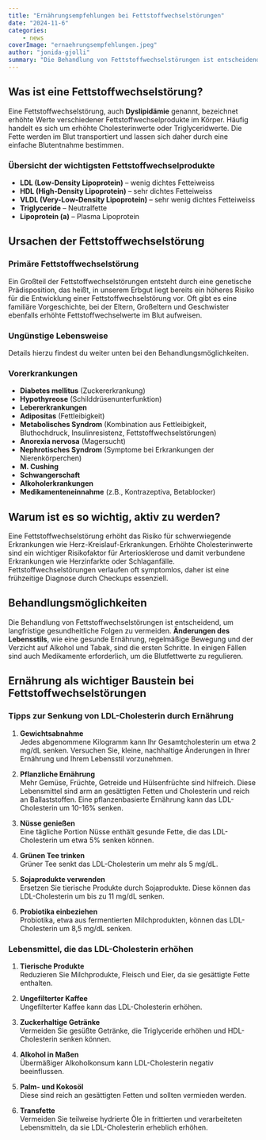 ```yaml
---
title: "Ernährungsempfehlungen bei Fettstoffwechselstörungen"
date: "2024-11-6"
categories:
    - news
coverImage: "ernaehrungsempfehlungen.jpeg"
author: "jonida-gjolli"
summary: "Die Behandlung von Fettstoffwechselstörungen ist entscheidend, um langfristige gesundheitliche Folgen zu vermeiden."
---
```


## Was ist eine Fettstoffwechselstörung?

Eine Fettstoffwechselstörung, auch **Dyslipidämie** genannt, bezeichnet erhöhte Werte verschiedener Fettstoffwechselprodukte im Körper. Häufig handelt es sich um erhöhte Cholesterinwerte oder Triglyceridwerte. Die Fette werden im Blut transportiert und lassen sich daher durch eine einfache Blutentnahme bestimmen.

### Übersicht der wichtigsten Fettstoffwechselprodukte

- **LDL (Low-Density Lipoprotein)** – wenig dichtes Fetteiweiss
- **HDL (High-Density Lipoprotein)** – sehr dichtes Fetteiweiss
- **VLDL (Very-Low-Density Lipoprotein)** – sehr wenig dichtes Fetteiweiss
- **Triglyceride** – Neutralfette
- **Lipoprotein (a)** – Plasma Lipoprotein

## Ursachen der Fettstoffwechselstörung

### Primäre Fettstoffwechselstörung

Ein Großteil der Fettstoffwechselstörungen entsteht durch eine genetische Prädisposition, das heißt, in unserem Erbgut liegt bereits ein höheres Risiko für die Entwicklung einer Fettstoffwechselstörung vor. Oft gibt es eine familiäre Vorgeschichte, bei der Eltern, Großeltern und Geschwister ebenfalls erhöhte Fettstoffwechselwerte im Blut aufweisen.

### Ungünstige Lebensweise

Details hierzu findest du weiter unten bei den Behandlungsmöglichkeiten.

### Vorerkrankungen

- **Diabetes mellitus** (Zuckererkrankung)
- **Hypothyreose** (Schilddrüsenunterfunktion)
- **Lebererkrankungen**
- **Adipositas** (Fettleibigkeit)
- **Metabolisches Syndrom** (Kombination aus Fettleibigkeit, Bluthochdruck, Insulinresistenz, Fettstoffwechselstörungen)
- **Anorexia nervosa** (Magersucht)
- **Nephrotisches Syndrom** (Symptome bei Erkrankungen der Nierenkörperchen)
- **M. Cushing**
- **Schwangerschaft**
- **Alkoholerkrankungen**
- **Medikamenteneinnahme** (z.B., Kontrazeptiva, Betablocker)

## Warum ist es so wichtig, aktiv zu werden?

Eine Fettstoffwechselstörung erhöht das Risiko für schwerwiegende Erkrankungen wie Herz-Kreislauf-Erkrankungen. Erhöhte Cholesterinwerte sind ein wichtiger Risikofaktor für Arteriosklerose und damit verbundene Erkrankungen wie Herzinfarkte oder Schlaganfälle. Fettstoffwechselstörungen verlaufen oft symptomlos, daher ist eine frühzeitige Diagnose durch Checkups essenziell.

## Behandlungsmöglichkeiten

Die Behandlung von Fettstoffwechselstörungen ist entscheidend, um langfristige gesundheitliche Folgen zu vermeiden. **Änderungen des Lebensstils**, wie eine gesunde Ernährung, regelmäßige Bewegung und der Verzicht auf Alkohol und Tabak, sind die ersten Schritte. In einigen Fällen sind auch Medikamente erforderlich, um die Blutfettwerte zu regulieren.

## Ernährung als wichtiger Baustein bei Fettstoffwechselstörungen

### Tipps zur Senkung von LDL-Cholesterin durch Ernährung

1. **Gewichtsabnahme**  
Jedes abgenommene Kilogramm kann Ihr Gesamtcholesterin um etwa 2 mg/dL senken. Versuchen Sie, kleine, nachhaltige Änderungen in Ihrer Ernährung und Ihrem Lebensstil vorzunehmen.

2. **Pflanzliche Ernährung**  
Mehr Gemüse, Früchte, Getreide und Hülsenfrüchte sind hilfreich. Diese Lebensmittel sind arm an gesättigten Fetten und Cholesterin und reich an Ballaststoffen. Eine pflanzenbasierte Ernährung kann das LDL-Cholesterin um 10-16% senken.

3. **Nüsse genießen**  
Eine tägliche Portion Nüsse enthält gesunde Fette, die das LDL-Cholesterin um etwa 5% senken können.

4. **Grünen Tee trinken**  
Grüner Tee senkt das LDL-Cholesterin um mehr als 5 mg/dL.

5. **Sojaprodukte verwenden**  
Ersetzen Sie tierische Produkte durch Sojaprodukte. Diese können das LDL-Cholesterin um bis zu 11 mg/dL senken.

6. **Probiotika einbeziehen**  
Probiotika, etwa aus fermentierten Milchprodukten, können das LDL-Cholesterin um 8,5 mg/dL senken.

### Lebensmittel, die das LDL-Cholesterin erhöhen

1. **Tierische Produkte**  
Reduzieren Sie Milchprodukte, Fleisch und Eier, da sie gesättigte Fette enthalten.

2. **Ungefilterter Kaffee**  
Ungefilterter Kaffee kann das LDL-Cholesterin erhöhen.

3. **Zuckerhaltige Getränke**  
Vermeiden Sie gesüßte Getränke, die Triglyceride erhöhen und HDL-Cholesterin senken können.

4. **Alkohol in Maßen**  
Übermäßiger Alkoholkonsum kann LDL-Cholesterin negativ beeinflussen.

5. **Palm- und Kokosöl**  
Diese sind reich an gesättigten Fetten und sollten vermieden werden.

6. **Transfette**  
Vermeiden Sie teilweise hydrierte Öle in frittierten und verarbeiteten Lebensmitteln, da sie LDL-Cholesterin erheblich erhöhen.